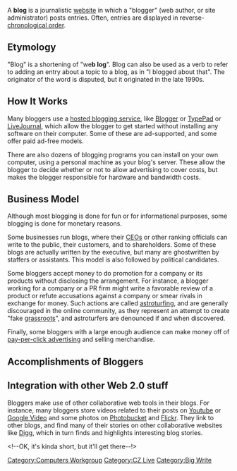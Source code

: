 A '''blog''' is a journalistic [[website]] in which a "blogger" (web author, or site administrator) posts entries.  Often, entries are displayed in reverse-[[chronological order]].  

==Etymology==
"Blog" is a shortening of "we'''b log'''".  Blog can also be used as a verb to refer to adding an entry about a topic to a blog, as in "I blogged about that".  The originator of the word is disputed, but it originated in the late 1990s.

==How It Works==
Many bloggers use a [[hosted blogging service]], like [[Blogger]] or [[TypePad]] or [[LiveJournal]], which allow the blogger to get started without installing any software on their computer.  Some of these are ad-supported, and some offer paid ad-free models.

There are also dozens of blogging programs you can install on your own computer, using a personal machine as your blog's server.  These allow the blogger to decide whether or not to allow advertising to cover costs, but makes the blogger responsible for hardware and bandwidth costs.

==Business Model==
Although most blogging is done for fun or for informational purposes, some blogging is done for monetary reasons.

Some businesses run blogs, where their [[Chief Executive Officer|CEOs]] or other ranking officials can write to the public, their customers, and to shareholders.  Some of these blogs are actually written by the executive, but many are ghostwritten by staffers or assistants.  This model is also followed by political candidates.

Some bloggers accept money to do promotion for a company or its products without disclosing the arrangement.  For instance, a blogger working for a company or a PR firm might write a favorable review of a product or refute accusations against a company or smear rivals in exchange for money.  Such actions are called [[astroturfing]], and are generally discouraged in the online community, as they represent an attempt to create "fake [[grassroots (politics)|grassroots]]", and astroturfers are denounced if and when discovered.

Finally, some bloggers with a large enough audience can make money off of [[pay-per-click advertising]] and selling merchandise.

==Accomplishments of Bloggers==

==Integration with other Web 2.0 stuff==
Bloggers make use of other collaborative web tools in their blogs.  For instance, many bloggers store videos related to their posts on [[Youtube]] or [[Google Video]] and some photos on [[Photobucket]] and [[Flickr]].  They link to other blogs, and find many of their stories on other collaborative websites like [[Digg]], which in turn finds and highlights interesting blog stories.

[[Category:Computers Workgroup]]
[[Category:CZ Live]]
[[Category:Big Write]] <!--OK, it's kinda short, but it'll get there--!>